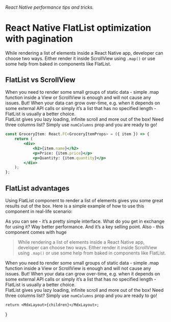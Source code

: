 
###### React Native performance tips and tricks.

# React Native FlatList optimization with pagination

While rendering a list of elements inside a React Native app, developer can choose two ways. Either render it inside ScrollView using `.map()` or use some help from baked in components like FlatList.

## FlatList vs ScrollView

When you need to render some small groups of static data - simple .map function inside a View or ScrollView is enough and will not cause any issues.
But! When your data can grow over-time, e.g. when it depends on some external API calls or simply it’s a list that has no specified length - FlatList is usually a better choice.  
FlatList gives you lazy loading, infinite scroll and more out of the box! Need three columns list? Simply use `numColumns` prop and you are ready to go!

```jsx
const GroceryItem: React.FC<GroceryItemProps> = ({ item }) => {
    return (
        <div>
            <h2>{item.name}</h2>
            <p>Price: {item.price}</p>
            <p>Quantity: {item.quantity}</p>
        </div>
    );
};
```

## FlatList advantages

Using FlatList component to render a list of elements gives you some great results out of the box. Here is a simple example of how to use this component in real-life scenario:

As you can see - it’s a pretty simple interface. What do you get in exchange for using it? Way better performance. And it’s a key selling point.
Also - this component comes with huge



> While rendering a list of elements inside a React Native app, developer can choose two ways. Either render it inside ScrollView using `.map()` or use some help from baked in components like FlatList.

When you need to render some small groups of static data - simple .map function inside a View or ScrollView is enough and will not cause any issues.
But! When your data can grow over-time, e.g. when it depends on some external API calls or simply it’s a list that has no specified length - FlatList is usually a better choice.  
FlatList gives you lazy loading, infinite scroll and more out of the box! Need three columns list? Simply use `numColumns` prop and you are ready to go!




    return <MdxLayout>{children}</MdxLayout>;
}
